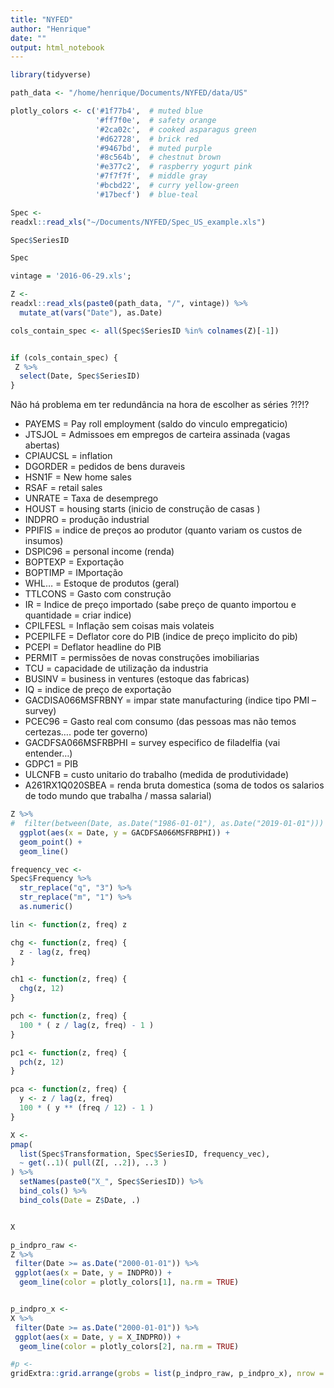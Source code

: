 ```yaml
---
title: "NYFED"
author: "Henrique"
date: ""
output: html_notebook
---
```


```r
library(tidyverse)

path_data <- "/home/henrique/Documents/NYFED/data/US"

plotly_colors <- c('#1f77b4',  # muted blue
                   '#ff7f0e',  # safety orange
                   '#2ca02c',  # cooked asparagus green
                   '#d62728',  # brick red
                   '#9467bd',  # muted purple
                   '#8c564b',  # chestnut brown
                   '#e377c2',  # raspberry yogurt pink
                   '#7f7f7f',  # middle gray
                   '#bcbd22',  # curry yellow-green
                   '#17becf')  # blue-teal
```

```r
Spec <- 
readxl::read_xls("~/Documents/NYFED/Spec_US_example.xls")

Spec$SeriesID

Spec
```

```r
vintage = '2016-06-29.xls'; 

Z <- 
readxl::read_xls(paste0(path_data, "/", vintage)) %>% 
  mutate_at(vars("Date"), as.Date)
```

```r
cols_contain_spec <- all(Spec$SeriesID %in% colnames(Z)[-1])


if (cols_contain_spec) {
 Z %>% 
  select(Date, Spec$SeriesID)
}
```

Não há problema em ter redundância na hora de escolher as séries ?!?!?

 * PAYEMS = Pay roll employment (saldo do vinculo empregaticio)
 * JTSJOL = Admissoes em empregos de carteira assinada (vagas abertas)
 * CPIAUCSL = inflation
 * DGORDER = pedidos de bens duraveis 
 * HSN1F = New home sales 
 * RSAF = retail sales
 * UNRATE = Taxa de desemprego
 * HOUST = housing starts (inicio de construção de casas )
 * INDPRO = produção industrial
 * PPIFIS = indice de preços ao produtor (quanto variam os custos de insumos)
 * DSPIC96 = personal income (renda)
 * BOPTEXP = Exportação
 * BOPTIMP = IMportação
 * WHL... = Estoque de produtos (geral)
 * TTLCONS = Gasto com construção
 * IR =  Indice de preço importado (sabe preço de quanto importou e quantidade = criar indice)
 * CPILFESL = Inflação sem coisas mais volateis
 * PCEPILFE = Deflator core do PIB (indice de preço implicito do pib)
 * PCEPI = Deflator headline do PIB
 * PERMIT = permissões de novas construções imobiliarias
 * TCU = capacidade de utilização da industria
 * BUSINV = business in ventures (estoque das fabricas)
 * IQ = indice de preço de exportação
 * GACDISA066MSFRBNY = impar state manufacturing (indice tipo PMI -- survey)
 * PCEC96 = Gasto real com consumo (das pessoas mas não temos certezas.... pode ter governo)
 * GACDFSA066MSFRBPHI = survey especifico de filadelfia (vai entender...)
 * GDPC1 = PIB
 * ULCNFB = custo unitario do trabalho (medida de produtividade)
 * A261RX1Q020SBEA = renda bruta domestica (soma de todos os salarios de todo mundo que trabalha / massa salarial)

```r
Z %>% 
#  filter(between(Date, as.Date("1986-01-01"), as.Date("2019-01-01"))) %>% 
  ggplot(aes(x = Date, y = GACDFSA066MSFRBPHI)) +
  geom_point() +
  geom_line()
```

```r
frequency_vec <- 
Spec$Frequency %>% 
  str_replace("q", "3") %>% 
  str_replace("m", "1") %>% 
  as.numeric()

lin <- function(z, freq) z

chg <- function(z, freq) {
  z - lag(z, freq)
}

ch1 <- function(z, freq) {
  chg(z, 12)
}

pch <- function(z, freq) {
  100 * ( z / lag(z, freq) - 1 )
}

pc1 <- function(z, freq) {
  pch(z, 12)
}

pca <- function(z, freq) {
  y <- z / lag(z, freq)
  100 * ( y ** (freq / 12) - 1 )
}
```

```r
X <- 
pmap(
  list(Spec$Transformation, Spec$SeriesID, frequency_vec),
  ~ get(..1)( pull(Z[, ..2]), ..3 )
) %>% 
  setNames(paste0("X_", Spec$SeriesID)) %>% 
  bind_cols() %>% 
  bind_cols(Date = Z$Date, .)


X
```

```r
p_indpro_raw <- 
Z %>% 
 filter(Date >= as.Date("2000-01-01")) %>% 
 ggplot(aes(x = Date, y = INDPRO)) +
  geom_line(color = plotly_colors[1], na.rm = TRUE) 


p_indpro_x <- 
X %>% 
 filter(Date >= as.Date("2000-01-01")) %>% 
 ggplot(aes(x = Date, y = X_INDPRO)) +
  geom_line(color = plotly_colors[2], na.rm = TRUE) 

#p <- 
gridExtra::grid.arrange(grobs = list(p_indpro_raw, p_indpro_x), nrow = 2)
```


